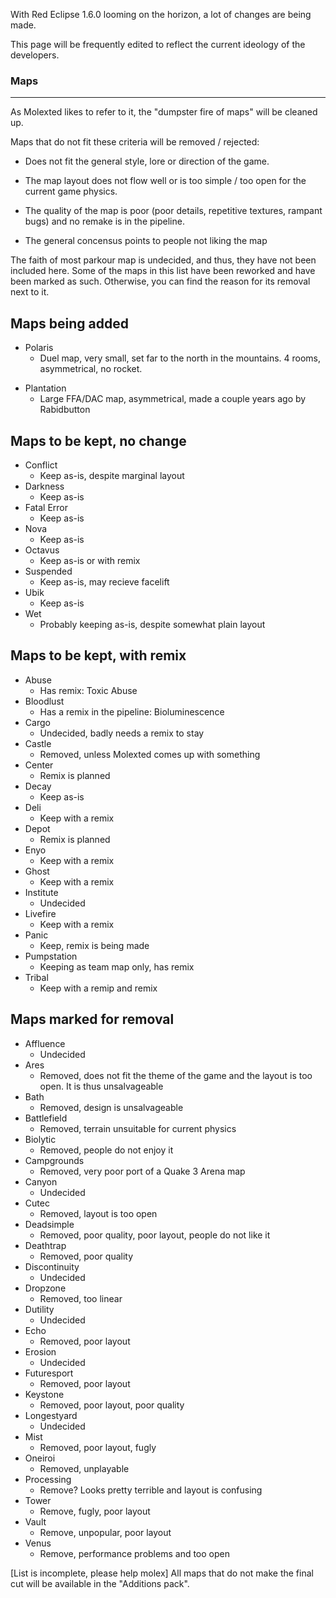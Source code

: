 With Red Eclipse 1.6.0 looming on the horizon, a lot of changes are being made.

This page will be frequently edited to reflect the current ideology of the developers.


=== '''Maps''' ===

----



As Molexted likes to refer to it, the "dumpster fire of maps" will be cleaned up.

Maps that do not fit these criteria will be removed / rejected:


* Does not fit the general style, lore or direction of the game.

* The map layout does not flow well or is too simple / too open for the current game physics.

* The quality of the map is poor (poor details, repetitive textures, rampant bugs) and no remake is in the pipeline.

* The general concensus points to people not liking the map


The faith of most parkour map is undecided, and thus, they have not been included here.
Some of the maps in this list have been reworked and have been marked as such.
Otherwise, you can find the reason for its removal next to it.

== Maps being added ==

* Polaris
** Duel map, very small, set far to the north in the mountains. 4 rooms, asymmetrical, no rocket.

* Plantation
** Large FFA/DAC map, asymmetrical, made a couple years ago by Rabidbutton

== Maps to be kept, no change ==
* Conflict
** Keep as-is, despite marginal layout
* Darkness
** Keep as-is
* Fatal Error
** Keep as-is
* Nova
** Keep as-is
* Octavus
** Keep as-is or with remix
* Suspended
** Keep as-is, may recieve facelift
* Ubik
** Keep as-is
* Wet
** Probably keeping as-is, despite somewhat plain layout


== Maps to be kept, with remix ==

* Abuse
** Has remix: Toxic Abuse
* Bloodlust
** Has a remix in the pipeline: Bioluminescence
* Cargo
** Undecided, badly needs a remix to stay
* Castle
** Removed, unless Molexted comes up with something
* Center
** Remix is planned
* Decay
** Keep as-is
* Deli
** Keep with a remix
* Depot
** Remix is planned
* Enyo
** Keep with a remix
* Ghost
** Keep with a remix
* Institute
** Undecided
* Livefire
** Keep with a remix
* Panic
** Keep, remix is being made
* Pumpstation
** Keeping as team map only, has remix
* Tribal
** Keep with a remip and remix

== Maps marked for removal ==

* Affluence
** Undecided
* Ares 
** Removed, does not fit the theme of the game and the layout is too open. It is thus unsalvageable
* Bath
** Removed, design is unsalvageable
* Battlefield
** Removed, terrain unsuitable for current physics
* Biolytic
** Removed, people do not enjoy it
* Campgrounds
** Removed, very poor port of a Quake 3 Arena map
* Canyon
** Undecided
* Cutec
** Removed, layout is too open
* Deadsimple
** Removed, poor quality, poor layout, people do not like it
* Deathtrap
** Removed, poor quality
* Discontinuity
** Undecided
* Dropzone
** Removed, too linear
* Dutility
** Undecided
* Echo
** Removed, poor layout
* Erosion
** Undecided
* Futuresport
** Removed, poor layout
* Keystone
** Removed, poor layout, poor quality
* Longestyard
** Undecided
* Mist
** Removed, poor layout, fugly
* Oneiroi
** Removed, unplayable
* Processing
** Remove? Looks pretty terrible and layout is confusing
* Tower
** Remove, fugly, poor layout
* Vault
** Remove, unpopular, poor layout
* Venus
** Remove, performance problems and too open



[List is incomplete, please help molex]
All maps that do not make the final cut will be available in the "Additions pack".